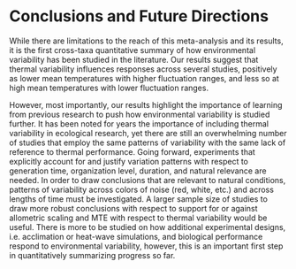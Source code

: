 # Conclusions and Future Directions {-}

While there are limitations to the reach of this meta-analysis and its results, it is the first cross-taxa quantitative summary of how environmental variability has been studied in the literature. Our results suggest that thermal variability influences responses across several studies, positively as lower mean temperatures with higher fluctuation ranges, and less so at high mean temperatures with lower fluctuation ranges.

However, most importantly, our results highlight the importance of learning from previous research to push how environmental variability is studied further. It has been noted for years the importance of including thermal variability in ecological research, yet there are still an overwhelming number of studies that employ the same patterns of variability with the same lack of reference to thermal performance. Going forward, experiments that explicitly account for and justify variation patterns with respect to generation time, organization level, duration, and natural relevance are needed. In order to draw conclusions that are relevant to natural conditions, patterns of variability across colors of noise (red, white, etc.) and across lengths of time must be investigated. A larger sample size of studies to draw more robust conclusions with respect to support for or against allometric scaling and MTE with respect to thermal variability would be useful. There is more to be studied on how additional experimental designs, i.e. acclimation or heat-wave simulations, and biological performance respond to environmental variability, however, this is an important first step in quantitatively summarizing progress so far. 


